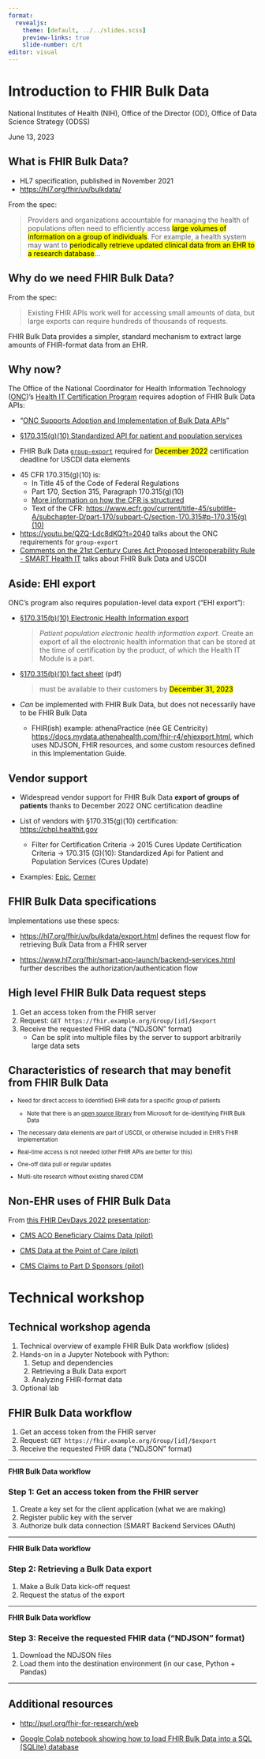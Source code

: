```yaml
---
format:
  revealjs: 
    theme: [default, ../../slides.scss]
    preview-links: true
    slide-number: c/t
editor: visual
---
```


# Introduction to FHIR Bulk Data

National Institutes of Health (NIH), Office of the Director (OD), Office of Data Science Strategy (ODSS)

June 13, 2023

## What is FHIR Bulk Data?

-   HL7 specification, published in November 2021
-   <https://hl7.org/fhir/uv/bulkdata/>

From the spec:

> Providers and organizations accountable for managing the health of populations often need to efficiently access <mark>large volumes of information on a group of individuals</mark>. For example, a health system may want to <mark>periodically retrieve updated clinical data from an EHR to a research database</mark>...

## Why do we need FHIR Bulk Data?

From the spec:

> Existing FHIR APIs work well for accessing small amounts of data, but large exports can require hundreds of thousands of requests.

FHIR Bulk Data provides a simpler, standard mechanism to extract large amounts of FHIR-format data from an EHR.

## Why now?

The Office of the National Coordinator for Health Information Technology ([ONC](https://www.healthit.gov))'s [Health IT Certification Program](https://www.healthit.gov/topic/certification-ehrs/certification-health-it) requires adoption of FHIR Bulk Data APIs:

-   "[ONC Supports Adoption and Implementation of Bulk Data APIs](https://www.healthit.gov/buzz-blog/health-it/onc-supports-adoption-and-implementation-of-bulk-data-apis)"

-   [§170.315(g)(10) Standardized API for patient and population services](https://www.healthit.gov/test-method/standardized-api-patient-and-population-services)

-   FHIR Bulk Data [`group-export`](https://hl7.org/fhir/uv/bulkdata/OperationDefinition-group-export.html) required for <mark>December 2022</mark> certification deadline for USCDI data elements

<aside class="notes">

-   45 CFR 170.315(g)(10) is:
    -   In Title 45 of the Code of Federal Regulations
    -   Part 170, Section 315, Paragraph 170.315(g)(10)
    -   [More information on how the CFR is structured](https://www.archives.gov/files/federal-register/tutorial/tutorial_060.pdf)
    -   Text of the CFR: <https://www.ecfr.gov/current/title-45/subtitle-A/subchapter-D/part-170/subpart-C/section-170.315#p-170.315(g)(10)>
-   <https://youtu.be/QZQ-Ldc8dKQ?t=2040> talks about the ONC requirements for `group-export`
-   [Comments on the 21st Century Cures Act Proposed Interoperability Rule - SMART Health IT](https://smarthealthit.org/2019/05/final-smart-team-comments-on-the-21st-century-cures-act-interoperability-rule/#) talks about FHIR Bulk Data and USCDI

</aside>

## Aside: EHI export

::: r-fit-text
ONC's program also requires population-level data export ("EHI export"):

-   [§170.315(b)(10) Electronic Health Information export](https://www.healthit.gov/test-method/electronic-health-information-export)

    > *Patient population electronic health information export*. Create an export of all the electronic health information that can be stored at the time of certification by the product, of which the Health IT Module is a part.

-   [§170.315(b)(10) fact sheet](https://www.healthit.gov/sites/default/files/page/2023-02/%28b%29%2810%29_EHI_Export_Factsheet_FINAL.pdf) (pdf)

    > must be available to their customers by <mark>December 31, 2023</mark>

-   *Can* be implemented with FHIR Bulk Data, but does not necessarily have to be FHIR Bulk Data

    -   FHIR(ish) example: athenaPractice (née GE Centricity) <https://docs.mydata.athenahealth.com/fhir-r4/ehiexport.html>, which uses NDJSON, FHIR resources, and some custom resources defined in this Implementation Guide.
:::

## Vendor support

-   Widespread vendor support for FHIR Bulk Data **export of groups of patients** thanks to December 2022 ONC certification deadline

-   List of vendors with §170.315(g)(10) certification: <https://chpl.healthit.gov>

    -   Filter for Certification Criteria → 2015 Cures Update Certification Criteria → 170.315 (G)(10): Standardized Api for Patient and Population Services (Cures Update)

-   Examples: [Epic](https://fhir.epic.com/Documentation?docId=fhir_bulk_data), [Cerner](https://fhir.cerner.com/millennium/bulk-data/)

## FHIR Bulk Data specifications

Implementations use these specs:

-   <https://hl7.org/fhir/uv/bulkdata/export.html> defines the request flow for retrieving Bulk Data from a FHIR server

-   <https://www.hl7.org/fhir/smart-app-launch/backend-services.html> further describes the authorization/authentication flow

## High level FHIR Bulk Data request steps

1.  Get an access token from the FHIR server
2.  Request: `GET https://fhir.example.org/Group/[id]/$export`
3.  Receive the requested FHIR data ("NDJSON" format)
    -   Can be split into multiple files by the server to support arbitrarily large data sets

## Characteristics of research that may benefit from FHIR Bulk Data

::: {style="font-size: 80%;"}
-   Need for direct access to (identified) EHR data for a specific group of patients

    -   Note that there is an [open source library](https://github.com/microsoft/Tools-for-Health-Data-Anonymization/blob/master/docs/FHIR-anonymization.md) from Microsoft for de-identifying FHIR Bulk Data

-   The necessary data elements are part of USCDI, or otherwise included in EHR's FHIR implementation

-   Real-time access is not needed (other FHIR APIs are better for this)

-   One-off data pull or regular updates

-   Multi-site research without existing shared CDM
:::

## Non-EHR uses of FHIR Bulk Data

From [this FHIR DevDays 2022 presentation](https://docs.google.com/presentation/d/1g0zdzPPjoqouJk8qRXU_ByNdrLE3wbYOE4HloaT3uUE/edit#slide=id.g8c17644f87_23_1146):

-   [CMS ACO Beneficiary Claims Data (pilot)](https://sandbox.bcda.cms.gov/)

-   [CMS Data at the Point of Care (pilot)](https://dpc.cms.gov/)

-   [CMS Claims to Part D Sponsors (pilot)](https://ab2d.cms.gov/)

# Technical workshop

## Technical workshop agenda

1.  Technical overview of example FHIR Bulk Data workflow (slides)
2.  Hands-on in a Jupyter Notebook with Python:
    1.  Setup and dependencies
    2.  Retrieving a Bulk Data export
    3.  Analyzing FHIR-format data
3.  Optional lab

## FHIR Bulk Data workflow

1.  Get an access token from the FHIR server
2.  Request: `GET https://fhir.example.org/Group/[id]/$export`
3.  Receive the requested FHIR data ("NDJSON" format)

------------------------------------------------------------------------

**FHIR Bulk Data workflow**

### Step 1: Get an access token from the FHIR server

1.  Create a key set for the client application (what we are making)
2.  Register public key with the server
3.  Authorize bulk data connection (SMART Backend Services OAuth)

------------------------------------------------------------------------

**FHIR Bulk Data workflow**

### Step 2: Retrieving a Bulk Data export

1.  Make a Bulk Data kick-off request
2.  Request the status of the export

------------------------------------------------------------------------

**FHIR Bulk Data workflow**

### Step 3: Receive the requested FHIR data ("NDJSON" format)

1.  Download the NDJSON files
2.  Load them into the destination environment (in our case, Python + Pandas)

------------------------------------------------------------------------

## Additional resources

-   <http://purl.org/fhir-for-research/web>

-   [Google Colab notebook showing how to load FHIR Bulk Data into a SQL (SQLite) database](https://colab.research.google.com/drive/1HhEEB3MJ8LbMP2ta946s8OARPc5RflHu)
